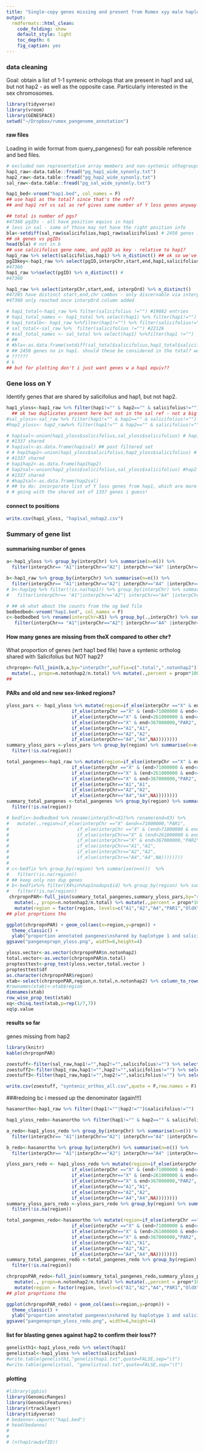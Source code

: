 ```yaml
---
title: "Single-copy genes missing and present from Rumex xyy male haplotype assemblies and Rumex salicifolius"
output:
  rmdformats::html_clean:
    code_folding: show
    default_style: light
    toc_depth: 6
    fig_caption: yes
---
```


### data cleaning
Goal: obtain a list of 1-1 syntenic orthologs that are present in hap1 and sal, but not hap2 - as well as the opposite case. Particularly interested in the sex chromosomes.
```r
library(tidyverse)
library(vroom)
library(GENESPACE)
setwd("~/Dropbox/rumex_pangenome_annotation")
```

#### raw files
Loading in wide format from query_pangenes() for eah possible reference and bed files.
```r
# excluded non representative array members and non-syntenic othogroups (see genespace script)
hap1_raw<-data.table::fread("pg_hap1_wide_synonly.txt")
hap2_raw<-data.table::fread("pg_hap2_wide_synonly.txt")
sal_raw<-data.table::fread("pg_sal_wide_synonly.txt")

hap1_bed<-vroom("hap1.bed", col_names = F)
## use hap1 as the total? since that's the ref?
## and hap1 ref vs sal as ref gives same number of Y loss genes anyway

## total is number of pgs? 
#47360 pgIDs - all have position equivs in hap1
# less in sal - some of those may not have the right position info
bla<-setdiff(sal_raw$salicifolius,hap1_raw$salicifolius) # 2450 genes in sal not in hap1.
## ok genes vs pgIDs
head(bla) # not in b
## use salicifolius gene name, and pgID as key - relative to hap1?
hap1_raw %>% select(salicifolius,hap1) %>% n_distinct() ## ok so we've got some duplicate entires but each pgID is distinct
pgIDkey<-hap1_raw %>% select(pgID,interpChr,start,end,hap1,salicifolius) # ?? useful?
#47360
hap1_raw %>%select(pgID) %>% n_distinct() #
#47360

hap1_raw %>% select(interpChr,start,end, interpOrd) %>% n_distinct()
#47285 have distinct start,end,chr combos - only discernable via interpOrd column
#47360 only reached once interpOrd column added

# hap1_total<-hap1_raw %>% filter(salicifolius !="") #19882 entries
# hap1_total_names <- hap1_total %>% select(hap1) %>% filter(hap1!="")
# hap1_totalb<- hap1_raw %>%filter(hap1!="") %>% filter(salicifolius!="")
# sal_total<-sal_raw %>%  filter(salicifolius !="") #22126
# #sal_total_names <- sal_total %>% select(hap1) %>%filter(hap1 !="")
# ##
# #bla<-as.data.frame(setdiff(sal_total$salicifolius,hap1_total$salicifolius)) #22116 shared
# ## 2450 genes no in hap1. should these be considered in the total? well no in my opinion since im defininf this by total gene number wrt to location in hap1 and i DONT KNOW the location in hap1 
# ??????
# k
## but for plotting don't i just want genes w a hap1 equiv?? 

```

### Gene loss on Y 
Identify genes that are shared by salicifolius and hap1, but not hap2.
```r
hap1_yloss<-hap1_raw %>% filter(hap1!="" & hap2=="" & salicifolius!="")  #%>%select(salicifolius) %>% n_distinct()#1337 distincT!!
  ## ok two duplicates present here but not in the sal ref - not a big deal imo 
#sal_yloss<-sal_raw %>% filter(hap1!="" & hap2=="" & salicifolius!="") #%>% select(salicifolius) %>% n_distinct()#1337 distinctgenes
#hap2_yloss<- hap2_raw%>% filter(hap1!="" & hap2=="" & salicifolius!="") #%>% select(salicifolius) %>% n_distinct()#956 distinct genes

# hap1sal<-union(hap1_yloss$salicifolius,sal_yloss$salicifolius) # hap1 and sal ref files have same list of y loss genes 
# #1337 shared
# hap1sal<-as.data.frame(hap1sal) ## post filtered set
# # hap1hap2<-union(hap1_yloss$salicifolius,hap2_yloss$salicifolius) # hap2 and hap1 have 381 distinct y loss genes
# #1337 shared
# hap1hap2<-as.data.frame(hap1hap2)
# hap2sal<-union(hap2_yloss$salicifolius,sal_yloss$salicifolius) #hap2 and sal ref have same list of y loss genes
# #1337 shared
# #hap2sal<-as.data.frame(hap2sal)
# ## to do: incorporate list of Y loss genes from hap1, which are more numerous than those present in the 
# # going with the shared set of 1337 genes i guess!

```
#### connect to positions
```r

write.csv(hap1_yloss, "hap1sal_nohap2.csv")
```
### Summary of gene list

#### summarising number of genes
```r
a<-hap1_yloss %>% group_by(interpChr) %>% summarise(n=n()) %>% 
  filter(interpChr== "A1"|interpChr=="A2"| interpChr=="A4" |interpChr=="X")

b<-hap1_raw %>% group_by(interpChr) %>% summarise(n=n()) %>%
  filter(interpChr== "A1"|interpChr=="A2"| interpChr=="A4" |interpChr=="X")
# b<-hap1pg %>% filter(!is.na(hap1)) %>% group_by(interpChr) %>% summarise(n=n()) %>%
#   filter(interpChr== "A1"|interpChr=="A2"| interpChr=="A4" |interpChr=="X")

# ## ok what about the counts from the og bed file
bedbedbed<-vroom("hap1.bed", col_names = F)
c<-bedbedbed %>% rename(interpChr=X1) %>% group_by(.,interpChr) %>% summarise(n=n())  %>%
   filter(interpChr== "A1"|interpChr=="A2"| interpChr=="A4" |interpChr=="X")
```
#### How many genes are missing from theX compared to other chr?
What proportion of genes (wrt hap1 bed file) have a syntenic ortholog shared with Salicifolius but NOT hap2?
```r
chrpropn<-full_join(b,a,by="interpChr",suffix=c(".total",".notonhap2")) %>% 
  mutate(., propn=n.notonhap2/n.total) %>% mutate(.,percent = propn*100)
## 
```
#### PARs and old and new sex-linked regions?
```r
yloss_pars <- hap1_yloss %>% mutate(region=if_else(interpChr =="X" & end<=71000000,"PAR1",
                        if_else(interpChr =="X" & (end>71000000 & end<=261000000),"OldX",
                        if_else(interpChr=="X" & (end>261000000 & end<=367000000),"NewX", 
                        if_else(interpChr=="X" & end>367000000,"PAR2",
                        if_else(interpChr=="A1","A1",
                        if_else(interpChr=="A2","A2",
                        if_else(interpChr=="A4","A4",NA))))))))
summary_yloss_pars <-yloss_pars %>% group_by(region) %>% summarise(n=n()) %>% 
  filter(!is.na(region))

total_pangenes<-hap1_raw %>% mutate(region=if_else(interpChr =="X" & end<=71000000,"PAR1",
                        if_else(interpChr =="X" & (end>71000000 & end<=261000000),"OldX",
                        if_else(interpChr=="X" & (end>261000000 & end<=367000000),"NewX", 
                        if_else(interpChr=="X" & end>367000000,"PAR2",
                        if_else(interpChr=="A1","A1",
                        if_else(interpChr=="A2","A2",
                        if_else(interpChr=="A4","A4",NA))))))))
summary_total_pangenes <-total_pangenes %>% group_by(region) %>% summarise(n=n()) %>% 
  filter(!is.na(region))

# bedfix<-bedbedbed %>% rename(interpChr=X1)%>% rename(end=X3) %>%
#   mutate(.,region=if_else(interpChr =="X" &end<=71000000,"PAR1",
#                         if_else(interpChr =="X" & (end>71000000 & end<=261000000),"OldX",
#                         if_else(interpChr=="X" & (end>261000000 & end<=367000000),"NewX", 
#                         if_else(interpChr=="X" & end>367000000,"PAR2",
#                         if_else(interpChr=="A1","A1",
#                         if_else(interpChr=="A2","A2",
#                         if_else(interpChr=="A4","A4",NA))))))))
# 
# c<-bedfix %>% group_by(region) %>% summarise(n=n())  %>%
#   filter(!is.na(region))
# ## keep only non dup genes
# b<-bedfix%>% filter(X4%in%hap1nodups$id) %>% group_by(region) %>% summarise(n=n())  %>%
#   filter(!is.na(region))
 chrpropnPAR<-full_join(summary_total_pangenes,summary_yloss_pars,by="region",suffix=c(".total",".notonhap2")) %>% 
   mutate(., propn=n.notonhap2/n.total) %>% mutate(.,percent = propn*100) %>%
   mutate(region = factor(region, levels=c("A1","A2","A4","PAR1","OldX","NewX","PAR2"))) 
## plot proprtions tho

ggplot(chrpropnPAR) + geom_col(aes(x=region,y=propn)) + 
  theme_classic() + 
  ylab("proportion annotated pangenes\nshared by haplotype 1 and salicifolius\n with no haplotype 2 ortholog")
ggsave("pangenepropn_yloss.png", width=6,height=4) 

yloss.vector<-as.vector(chrpropnPAR$n.notonhap2)
total.vector<-as.vector(chrpropnPAR$n.total)
proptesttest<-prop_test(yloss.vector,total.vector )
proptesttest$df
as.character(chrpropnPAR$region)
xtab<-select(chrpropnPAR,region,n.total,n.notonhap2) %>% column_to_rownames(var="region")
#rownames(xtab)<-xtab$region
dimnames(xtab) 
row_wise_prop_test(xtab)
xq<-chisq.test(xtab,p=rep(1/7,7))
xq$p.value
```
#### results so far
genes missing from hap2 
```r
library(knitr)
kable(chrpropnPAR)

zoestuff<-filter(sal_raw,hap1!="",hap2!="",salicifolius!="") %>% select(hap1,hap2,salicifolius) #%>% n_distinct()
zoestuff2<-filter(hap1_raw,hap1!="",hap2!="",salicifolius!="") %>% select(hap1,hap2,salicifolius) %>% n_distinct()
zoestuff3<-filter(hap1_raw,hap1!="",hap2!="",salicifolius!="") %>% select(hap1,hap2,salicifolius) %>% n_distinct()

write.csv(zoestuff, "syntenic_orthos_all.csv",quote = F,row.names = F)

```

###redoing bc i messed up the denominator (again!!!)
```r
hasanortho<-hap1_raw %>% filter((hap1!=""|hap2!="")&salicifolius!="")

hap1_yloss_redo<-hasanortho %>% filter(hap1!="" & hap2=="" & salicifolius!="")  #number doesn't change (expected)

a_redo<-hap1_yloss_redo %>% group_by(interpChr) %>% summarise(n=n()) %>% 
  filter(interpChr== "A1"|interpChr=="A2"| interpChr=="A4" |interpChr=="X")

b_redo<-hasanortho %>% group_by(interpChr) %>% summarise(n=n()) %>%
  filter(interpChr== "A1"|interpChr=="A2"| interpChr=="A4" |interpChr=="X")

yloss_pars_redo <- hap1_yloss_redo %>% mutate(region=if_else(interpChr =="X" & end<=71000000,"PAR1",
                        if_else(interpChr =="X" & (end>71000000 & end<=261000000),"OldX",
                        if_else(interpChr=="X" & (end>261000000 & end<=367000000),"NewX", 
                        if_else(interpChr=="X" & end>367000000,"PAR2",
                        if_else(interpChr=="A1","A1",
                        if_else(interpChr=="A2","A2",
                        if_else(interpChr=="A4","A4",NA))))))))
summary_yloss_pars_redo <-yloss_pars_redo %>% group_by(region) %>% summarise(n=n()) %>% 
  filter(!is.na(region))

total_pangenes_redo<-hasanortho %>% mutate(region=if_else(interpChr =="X" & end<=71000000,"PAR1",
                        if_else(interpChr =="X" & (end>71000000 & end<=261000000),"OldX",
                        if_else(interpChr=="X" & (end>261000000 & end<=367000000),"NewX", 
                        if_else(interpChr=="X" & end>367000000,"PAR2",
                        if_else(interpChr=="A1","A1",
                        if_else(interpChr=="A2","A2",
                        if_else(interpChr=="A4","A4",NA))))))))
summary_total_pangenes_redo <-total_pangenes_redo %>% group_by(region) %>% summarise(n=n()) %>% 
  filter(!is.na(region))

chrpropnPAR_redo<-full_join(summary_total_pangenes_redo,summary_yloss_pars_redo,by="region",suffix=c(".total",".notonhap2")) %>% 
   mutate(., propn=n.notonhap2/n.total) %>% mutate(.,percent = propn*100) %>%
   mutate(region = factor(region, levels=c("A1","A2","A4","PAR1","OldX","NewX","PAR2"))) 
## plot proprtions tho

ggplot(chrpropnPAR_redo) + geom_col(aes(x=region,y=propn)) + 
  theme_classic() + 
  ylab("proportion annotated pangenes\nshared by haplotype 1 and salicifolius\n with no haplotype 2 ortholog")
ggsave("pangenepropn_yloss_redo.png", width=6,height=4) 
```
#### list for blasting genes against hap2 to confirm their loss??

```r
genelisth1<-hap1_yloss_redo %>% select(hap1)
genelistsal<-hap1_yloss %>% select(salicifolius)
#write.table(genelisth1,"genelisthap1.txt",quote=FALSE,sep="\t")
#write.table(genelistsal, "genelistsal.txt",quote=FALSE,sep="\t")


```


#### plotting
```r
#library(ggbio)
library(GenomicRanges)
library(GenomicFeatures)
library(rtracklayer)
library(tidyverse)
# bedanno<-import("hap1.bed")
# head(bedanno)
# 
# 
# (n(hap1raw$ofID))


```



